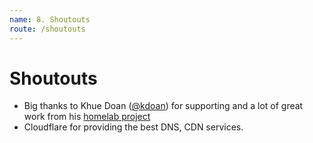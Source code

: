 ```yaml
---
name: 8. Shoutouts
route: /shoutouts
---
```


# Shoutouts

- Big thanks to Khue Doan ([@kdoan](https://github/khuedoan)) for supporting and a lot of great work from his [homelab project](https://github.com/khuedoan/homelab)
- Cloudflare for providing the best DNS, CDN services.
